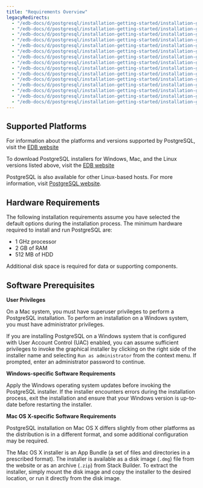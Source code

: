 ```yaml
---
title: "Requirements Overview"
legacyRedirects:
  - "/edb-docs/d/postgresql/installation-getting-started/installation-guide/13.0/requirements_overview.html"
  - "/edb-docs/d/postgresql/installation-getting-started/installation-guide-installers/11/PostgreSQL_Installation_Guide.1.05.html"
  - "/edb-docs/d/postgresql/installation-getting-started/installation-guide-installers/11/PostgreSQL_Installation_Guide.1.04.html"
  - "/edb-docs/d/postgresql/installation-getting-started/installation-guide-installers/11/PostgreSQL_Installation_Guide.1.06.html"
  - "/edb-docs/d/postgresql/installation-getting-started/installation-guide-installers/12/requirements_overview.html"
  - "/edb-docs/d/postgresql/installation-getting-started/installation-guide-installers/9.5/PostgreSQL_Installation_Guide.1.06.html"
  - "/edb-docs/d/postgresql/installation-getting-started/installation-guide-installers/9.5/PostgreSQL_Installation_Guide.1.05.html"
  - "/edb-docs/d/postgresql/installation-getting-started/installation-guide-installers/9.5/PostgreSQL_Installation_Guide.1.04.html"
  - "/edb-docs/d/postgresql/installation-getting-started/installation-guide-installers/9.6/PostgreSQL_Installation_Guide.1.06.html"
  - "/edb-docs/d/postgresql/installation-getting-started/installation-guide-installers/9.6/PostgreSQL_Installation_Guide.1.05.html"
  - "/edb-docs/d/postgresql/installation-getting-started/installation-guide-installers/9.6/PostgreSQL_Installation_Guide.1.04.html"
  - "/edb-docs/d/postgresql/installation-getting-started/installation-guide-installers/10/PostgreSQL_Installation_Guide.1.06.html"
  - "/edb-docs/d/postgresql/installation-getting-started/installation-guide-installers/10/PostgreSQL_Installation_Guide.1.05.html"
  - "/edb-docs/d/postgresql/installation-getting-started/installation-guide-installers/10/PostgreSQL_Installation_Guide.1.07.html"
  - "/edb-docs/d/postgresql/installation-getting-started/installation-guide-installers/10/PostgreSQL_Installation_Guide.1.04.html"
---
```




## Supported Platforms

For information about the platforms and versions supported by PostgreSQL, visit the [EDB website](https://www.enterprisedb.com/services-support/edb-supported-products-and-platforms/)

To download PostgreSQL installers for Windows, Mac, and the Linux versions listed above, visit the [EDB website](https://www.enterprisedb.com/downloads/postgresql)

PostgreSQL is also available for other Linux-based hosts. For more information, visit [PostgreSQL website](https://www.postgresql.org/download/).

## Hardware Requirements

The following installation requirements assume you have selected the default options during the installation process. The minimum hardware required to install and run PostgreSQL are:

-   1 GHz processor
-   2 GB of RAM
-   512 MB of HDD

Additional disk space is required for data or supporting components.



## Software Prerequisites

**User Privileges**

On a Mac system, you must have superuser privileges to perform a PostgreSQL installation. To perform an installation on a Windows system, you must have administrator privileges.

If you are installing PostgreSQL on a Windows system that is configured with User Account Control (UAC) enabled, you can assume sufficient privileges to invoke the graphical installer by clicking on the right side of the installer name and selecting `Run as administrator` from the context menu. If prompted, enter an administrator password to continue.

**Windows-specific Software Requirements**

Apply the Windows operating system updates before invoking the PostgreSQL installer. If the installer encounters errors during the installation process, exit the installation and ensure that your Windows version is up-to-date before restarting the installer.

**Mac OS X-specific Software Requirements**

PostgreSQL installation on Mac OS X differs slightly from other platforms as the distribution is in a different format, and some additional configuration may be required.

The Mac OS X installer is an App Bundle (a set of files and directories in a prescribed format). The installer is available as a disk image (`.dmg`) file from the website or as an archive (`.zip`) from Stack Builder. To extract the installer, simply mount the disk image and copy the installer to the desired location, or run it directly from the disk image.
